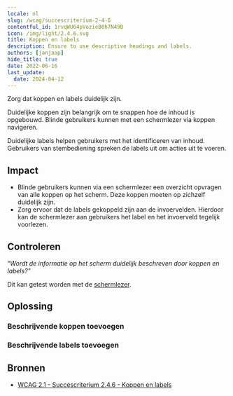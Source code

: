 ```yaml
---
locale: nl
slug: /wcag/succescriterium-2-4-6
contentful_id: 1rvqWU64pVozieB0h7N49B
icon: /img/light/2.4.6.svg
title: Koppen en labels
description: Ensure to use descriptive headings and labels.
authors: [janjaap]
hide_title: true
date: 2022-06-16
last_update:
  date: 2024-04-12
---
```


<Hero
  title="Koppen en labels"
  imageSrc="/img/light/2.4.6.svg"
  alt="WCAG 2.4.6 - Logo"
  prefix="Succescriterium 2.4.6"
  suffix="Niveau AA"
/>

Zorg dat koppen en labels duidelijk zijn.

Duidelijke koppen zijn belangrijk om te snappen hoe de inhoud is opgebouwd. Blinde gebruikers kunnen met een schermlezer via koppen navigeren.

Duidelijke labels helpen gebruikers met het identificeren van inhoud. Gebruikers van stembediening spreken de labels uit om acties uit te voeren.

## Impact

- Blinde gebruikers kunnen via een schermlezer een overzicht opvragen van alle koppen op het scherm. Deze koppen moeten op zichzelf duidelijk zijn.
- Zorg ervoor dat de labels gekoppeld zijn aan de invoervelden. Hierdoor kan de schermlezer aan gebruikers het label en het invoerveld tegelijk voorlezen.

## Controleren

“*Wordt de informatie op het scherm duidelijk beschreven door koppen en labels?"*

Dit kan getest worden met de [schermlezer](/nl/stats/schermlezer).

## Oplossing

### Beschrijvende koppen toevoegen

<CodeSample id="screen-headers" locale="nl"/>

### Beschrijvende labels toevoegen

<CodeSample id="screen-labels" locale="nl"/>

## Bronnen

- [WCAG 2.1 - Succescriterium 2.4.6 - Koppen en labels](https://www.w3.org/Translations/WCAG21-nl/#koppen-en-labels)
